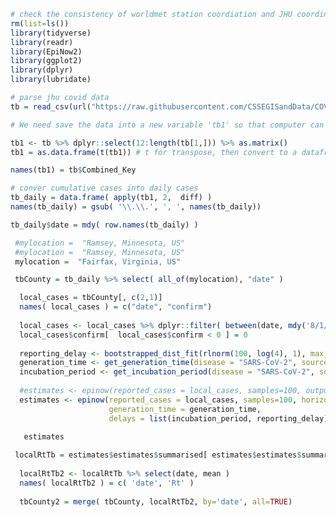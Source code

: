 

```r
# check the consistency of worldmet station coordiation and JHU coordinates
rm(list=ls())
library(tidyverse)
library(readr)
library(EpiNow2)
library(ggplot2)
library(dplyr)
library(lubridate)
```


```r
# parse jhu covid data 
tb = read_csv(url("https://raw.githubusercontent.com/CSSEGISandData/COVID-19/master/csse_covid_19_data/csse_covid_19_time_series/time_series_covid19_confirmed_US.csv"))

# We need save the data into a new variable 'tb1' so that computer can remember it

tb1 <- tb %>% dplyr::select(12:length(tb[1,])) %>% as.matrix()
tb1 = as.data.frame(t(tb1)) # t for transpose, then convert to a dataframe

names(tb1) = tb$Combined_Key
```


```r

# conver cumulative cases into daily cases
tb_daily = data.frame( apply(tb1, 2,  diff) ) 
names(tb_daily) = gsub( '\\.\\.', ', ', names(tb_daily))

tb_daily$date = mdy( row.names(tb_daily) )
```



```r
 #mylocation =  "Ramsey, Minnesota, US"
 #mylocation =  "Ramsey, Minnesota, US"
 mylocation =  "Fairfax, Virginia, US"

 tbCounty = tb_daily %>% select( all_of(mylocation), "date" )
```


```r
  local_cases = tbCounty[, c(2,1)]
  names( local_cases ) = c("date", "confirm")
  
  local_cases <- local_cases %>% dplyr::filter( between(date, mdy('8/1/2020'), mdy('10/31/2020')))
  local_cases$confirm[  local_cases$confirm < 0 ] = 0
  
  reporting_delay <- bootstrapped_dist_fit(rlnorm(100, log(4), 1), max_value = 30)
  generation_time <- get_generation_time(disease = "SARS-CoV-2", source = "ganyani")
  incubation_period <- get_incubation_period(disease = "SARS-CoV-2", source = "lauer")
  
  #estimates <- epinow(reported_cases = local_cases, samples=100, output='samples',
  estimates <- epinow(reported_cases = local_cases, samples=100, horizon=14,
                      generation_time = generation_time,
                      delays = list(incubation_period, reporting_delay))
  
   estimates 
```


```r

 localRtTb = estimates$estimates$summarised[ estimates$estimates$summarised$variable=='R' , all=TRUE]
  
  localRtTb2 <- localRtTb %>% select(date, mean )
  names( localRtTb2 ) = c( 'date', 'Rt' )
  
  tbCounty2 = merge( tbCounty, localRtTb2, by='date', all=TRUE)
  
```


  
 
